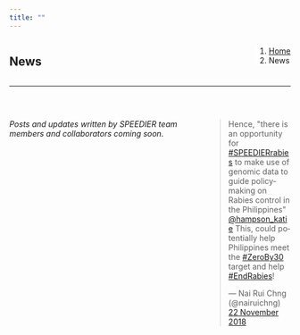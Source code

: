 ```yaml
---
title: ""
---
```


<!--Add a loading bar!-->
<script src="pace.js"></script>
<link href="pace_loadbar_loading.css" rel="stylesheet" />

<!--Create a block for title and breadcrumbs to appear on same line-->
<div style="width: 100%; display: inline-block;">
<div style="float: left;">
# News
</div>
<div style="float: right;">
<ol class="breadcrumb" style="background-color:white;">
  <li class="breadcrumb-item"><a href="index.html">Home</a></li>
  <li class="breadcrumb-item active">News</li>
</ol>
</div>
</div>
<hr class="hr-orange">

<br>

<!--Begin page content!-->

<!--Create a block for embedded Tweet to appear on the right side of page-->
<div style="float: right; width: 30%">

<blockquote class="twitter-tweet" data-conversation="none" data-lang="en-gb"><p lang="en" dir="ltr">Hence, &quot;there is an opportunity for <a href="https://twitter.com/hashtag/SPEEDIERrabies?src=hash&amp;ref_src=twsrc%5Etfw">#SPEEDIERrabies</a> to make use of genomic data to guide policy-making on Rabies control in the Philippines&quot; <a href="https://twitter.com/hampson_katie?ref_src=twsrc%5Etfw">@hampson_katie</a> This, could potentially help Philippines meet the <a href="https://twitter.com/hashtag/ZeroBy30?src=hash&amp;ref_src=twsrc%5Etfw">#ZeroBy30</a> target and help <a href="https://twitter.com/hashtag/EndRabies?src=hash&amp;ref_src=twsrc%5Etfw">#EndRabies</a>!</p>&mdash; Nai Rui Chng (@nairuichng) <a href="https://twitter.com/nairuichng/status/1065635424637542400?ref_src=twsrc%5Etfw">22 November 2018</a></blockquote>
<script async src="https://platform.twitter.com/widgets.js" charset="utf-8"></script>
</div>

<!--Create a block for text to appear on the left side of page-->
<div style="float: left; width: 70%">

<em><p class="text-primary">Posts and updates written by SPEEDIER team members and collaborators coming soon. </p></em>

</div>
